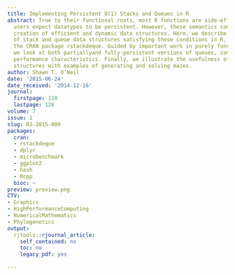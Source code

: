 ```yaml
---
title: Implementing Persistent O(1) Stacks and Queues in R
abstract: True to their functional roots, most R functions are side-effect-free, and
  users expect datatypes to be persistent. However, these semantics complicate the
  creation of efficient and dynamic data structures. Here, we describe the implementation
  of stack and queue data structures satisfying these conditions in R, available in
  the CRAN package rstackdeque. Guided by important work in purely functional languages,
  we look at both partiallyand fully-persistent versions of queues, comparing their
  performance characteristics. Finally, we illustrate the usefulness of such dynamic
  structures with examples of generating and solving mazes.
author: Shawn T. O’Neil
date: '2015-06-24'
date_received: '2014-12-16'
journal:
  firstpage: 118
  lastpage: 126
volume: 7
issue: 1
slug: RJ-2015-009
packages:
  cran:
  - rstackdeque
  - dplyr
  - microbenchmark
  - ggplot2
  - hash
  - Rcpp
  bioc: ~
preview: preview.png
CTV:
- Graphics
- HighPerformanceComputing
- NumericalMathematics
- Phylogenetics
output:
  rjtools::rjournal_article:
    self_contained: no
    toc: no
    legacy_pdf: yes

---
```

